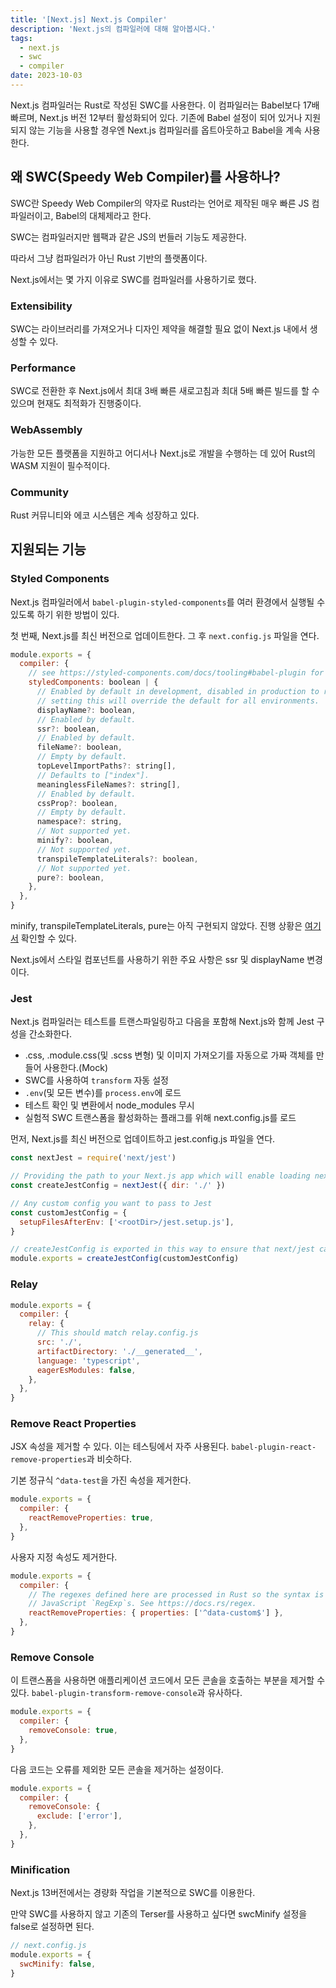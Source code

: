 ```yaml
---
title: '[Next.js] Next.js Compiler'
description: 'Next.js의 컴파일러에 대해 알아봅시다.'
tags:
  - next.js
  - swc
  - compiler
date: 2023-10-03
---
```


Next.js 컴파일러는 Rust로 작성된 SWC를 사용한다.
이 컴파일러는 Babel보다 17배 빠르며, Next.js 버전 12부터 활성화되어 있다.
기존에 Babel 설정이 되어 있거나 지원되지 않는 기능을 사용할 경우엔 Next.js 컴파일러를 옵트아웃하고 Babel을 계속 사용한다.

## 왜 SWC(Speedy Web Compiler)를 사용하나?
SWC란 Speedy Web Compiler의 약자로 Rust라는 언어로 제작된 매우 빠른 JS 컴파일러이고, Babel의 대체제라고 한다.

SWC는 컴파일러지만 웹팩과 같은 JS의 번들러 기능도 제공한다.

따라서 그냥 컴파일러가 아닌 Rust 기반의 플랫폼이다.

Next.js에서는 몇 가지 이유로 SWC를 컴파일러를 사용하기로 했다.

### Extensibility
SWC는 라이브러리를 가져오거나 디자인 제약을 해결할 필요 없이 Next.js 내에서 생성할 수 있다.

### Performance
SWC로 전환한 후 Next.js에서 최대 3배 빠른 새로고침과 최대 5배 빠른 빌드를 할 수 있으며 현재도 최적화가 진행중이다.

### WebAssembly
가능한 모든 플랫폼을 지원하고 어디서나 Next.js로 개발을 수행하는 데 있어 Rust의 WASM 지원이 필수적이다.

### Community
Rust 커뮤니티와 에코 시스템은 계속 성장하고 있다.


## 지원되는 기능
### Styled Components
Next.js 컴파일러에서 `babel-plugin-styled-components`를 여러 환경에서 실행될 수 있도록 하기 위한 방법이 있다.

첫 번째, Next.js를 최신 버전으로 업데이트한다. 그 후 `next.config.js` 파일을 연다.

```js
module.exports = {
  compiler: {
    // see https://styled-components.com/docs/tooling#babel-plugin for more info on the options.
    styledComponents: boolean | {
      // Enabled by default in development, disabled in production to reduce file size,
      // setting this will override the default for all environments.
      displayName?: boolean,
      // Enabled by default.
      ssr?: boolean,
      // Enabled by default.
      fileName?: boolean,
      // Empty by default.
      topLevelImportPaths?: string[],
      // Defaults to ["index"].
      meaninglessFileNames?: string[],
      // Enabled by default.
      cssProp?: boolean,
      // Empty by default.
      namespace?: string,
      // Not supported yet.
      minify?: boolean,
      // Not supported yet.
      transpileTemplateLiterals?: boolean,
      // Not supported yet.
      pure?: boolean,
    },
  },
}
```

minify, transpileTemplateLiterals, pure는 아직 구현되지 않았다.
진행 상황은 <a href="https://github.com/vercel/next.js/issues/30802" target="_blank">여기서</a> 확인할 수 있다.

Next.js에서 스타일 컴포넌트를 사용하기 위한 주요 사항은 ssr 및 displayName 변경이다.

### Jest
Next.js 컴파일러는 테스트를 트랜스파일링하고 다음을 포함해 Next.js와 함께 Jest 구성을 간소화한다.

- .css, .module.css(및 .scss 변형) 및 이미지 가져오기를 자동으로 가짜 객체를 만들어 사용한다.(Mock)
- SWC를 사용하여 `transform` 자동 설정
- `.env`(및 모든 변수)를 `process.env`에 로드
- 테스트 확인 및 변환에서 node_modules 무시
- 실험적 SWC 트랜스폼을 활성화하는 플래그를 위해 next.config.js를 로드

먼저, Next.js를 최신 버전으로 업데이트하고 jest.config.js 파일을 연다.

```js
const nextJest = require('next/jest')

// Providing the path to your Next.js app which will enable loading next.config.js and .env files
const createJestConfig = nextJest({ dir: './' })

// Any custom config you want to pass to Jest
const customJestConfig = {
  setupFilesAfterEnv: ['<rootDir>/jest.setup.js'],
}

// createJestConfig is exported in this way to ensure that next/jest can load the Next.js configuration, which is async
module.exports = createJestConfig(customJestConfig)
```

### Relay
```js
module.exports = {
  compiler: {
    relay: {
      // This should match relay.config.js
      src: './',
      artifactDirectory: './__generated__',
      language: 'typescript',
      eagerEsModules: false,
    },
  },
}
```

### Remove React Properties
JSX 속성을 제거할 수 있다. 이는 테스팅에서 자주 사용된다. `babel-plugin-react-remove-properties`과 비슷하다.

기본 정규식 `^data-test`을 가진 속성을 제거한다.

```js
module.exports = {
  compiler: {
    reactRemoveProperties: true,
  },
}
```

사용자 지정 속성도 제거한다.

```js
module.exports = {
  compiler: {
    // The regexes defined here are processed in Rust so the syntax is different from
    // JavaScript `RegExp`s. See https://docs.rs/regex.
    reactRemoveProperties: { properties: ['^data-custom$'] },
  },
}
```

### Remove Console
이 트랜스폼을 사용하면 애플리케이션 코드에서 모든 콘솔을 호출하는 부분을 제거할 수 있다.
`babel-plugin-transform-remove-console`과 유사하다.

```js
module.exports = {
  compiler: {
    removeConsole: true,
  },
}
```

다음 코드는 오류를 제외한 모든 콘솔을 제거하는 설정이다.

```js
module.exports = {
  compiler: {
    removeConsole: {
      exclude: ['error'],
    },
  },
}
```

### Minification
Next.js 13버전에서는 경량화 작업을 기본적으로 SWC를 이용한다.

만약 SWC를 사용하지 않고 기존의 Terser를 사용하고 싶다면 swcMinify 설정을 false로 설정하면 된다.


```js
// next.config.js
module.exports = {
  swcMinify: false,
}
```